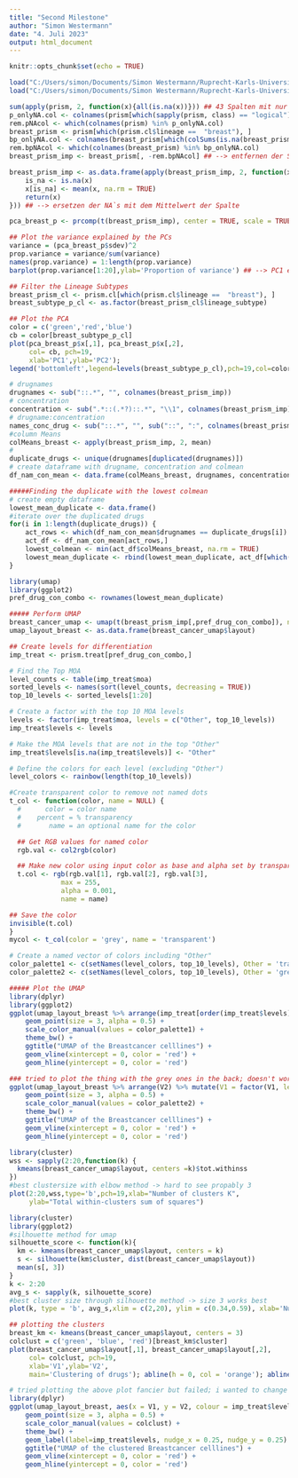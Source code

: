 ```yaml
---
title: "Second Milestone"
author: "Simon Westermann"
date: "4. Juli 2023"
output: html_document
---
```


```r
knitr::opts_chunk$set(echo = TRUE)
```

```r
load("C:/Users/simon/Documents/Simon Westermann/Ruprecht-Karls-Universität Heidelberg/Module/BioInfo/BioInfoProjekt/prism_datasets.rda")
load("C:/Users/simon/Documents/Simon Westermann/Ruprecht-Karls-Universität Heidelberg/Module/BioInfo/BioInfoProjekt/cellline_datasets.rda")
```

```r
sum(apply(prism, 2, function(x){all(is.na(x))})) ## 43 Spalten mit nur NA`s
p_onlyNA.col <- colnames(prism[which(sapply(prism, class) == "logical")]) ## Die 43 Spalten mit nur NA`s
rem.pNAcol <- which(colnames(prism) %in% p_onlyNA.col)
breast_prism <- prism[which(prism.cl$lineage ==  "breast"), ]
bp_onlyNA.col <- colnames(breast_prism[which(colSums(is.na(breast_prism)) == 22)]) 
rem.bpNAcol <- which(colnames(breast_prism) %in% bp_onlyNA.col)
breast_prism_imp <- breast_prism[, -rem.bpNAcol] ## --> entfernen der Spalten mit nur NA`s

breast_prism_imp <- as.data.frame(apply(breast_prism_imp, 2, function(x) {
    is_na <- is.na(x)
    x[is_na] <- mean(x, na.rm = TRUE)
    return(x)
})) ## --> ersetzen der NA`s mit dem Mittelwert der Spalte
```

```r
pca_breast_p <- prcomp(t(breast_prism_imp), center = TRUE, scale = TRUE)

## Plot the variance explained by the PCs
variance = (pca_breast_p$sdev)^2
prop.variance = variance/sum(variance)
names(prop.variance) = 1:length(prop.variance)
barplot(prop.variance[1:20],ylab='Proportion of variance') ## --> PC1 erklärt ~85% # --> PC2 erklärt ~2%

## Filter the Lineage Subtypes
breast_prism_cl <- prism.cl[which(prism.cl$lineage ==  "breast"), ]
breast_subtype_p_cl <- as.factor(breast_prism_cl$lineage_subtype)

## Plot the PCA
color = c('green','red','blue')
cb = color[breast_subtype_p_cl]
plot(pca_breast_p$x[,1], pca_breast_p$x[,2],
     col= cb, pch=19,
     xlab='PC1',ylab='PC2');
legend('bottomleft',legend=levels(breast_subtype_p_cl),pch=19,col=color)
```

```r
# drugnames
drugnames <- sub("::.*", "", colnames(breast_prism_imp))
# concentration
concentration <- sub(".*::(.*?)::.*", "\\1", colnames(breast_prism_imp))
# drugname:concentration 
names_conc_drug <- sub("::.*", "", sub("::", ":", colnames(breast_prism_imp))) ## --> hier gibt es keine Duplicate
#column Means
colMeans_breast <- apply(breast_prism_imp, 2, mean)
# 
duplicate_drugs <- unique(drugnames[duplicated(drugnames)])
# create dataframe with drugname, concentration and colmean
df_nam_con_mean <- data.frame(colMeans_breast, drugnames, concentration, names_conc_drug)

#####Finding the duplicate with the lowest colmean
# create empty dataframe
lowest_mean_duplicate <- data.frame()
#iterate over the duplicated drugs
for(i in 1:length(duplicate_drugs)) {
    act_rows <- which(df_nam_con_mean$drugnames == duplicate_drugs[i])
    act_df <- df_nam_con_mean[act_rows,]
    lowest_colmean <- min(act_df$colMeans_breast, na.rm = TRUE)
    lowest_mean_duplicate <- rbind(lowest_mean_duplicate, act_df[which(act_df$colMeans_breast == lowest_colmean),])
}

```

```r
library(umap)
library(ggplot2)
pref_drug_con_combo <- rownames(lowest_mean_duplicate)

##### Perform UMAP
breast_cancer_umap <- umap(t(breast_prism_imp[,pref_drug_con_combo]), n_neighbors = 15, n_components = 2) # <-- How many dimensions is best?
umap_layout_breast <- as.data.frame(breast_cancer_umap$layout)

## Create levels for differentiation
imp_treat <- prism.treat[pref_drug_con_combo,]

# Find the Top MOA 
level_counts <- table(imp_treat$moa)
sorted_levels <- names(sort(level_counts, decreasing = TRUE))
top_10_levels <- sorted_levels[1:20]

# Create a factor with the top 10 MOA levels
levels <- factor(imp_treat$moa, levels = c("Other", top_10_levels))
imp_treat$levels <- levels

# Make the MOA levels that are not in the top "Other"
imp_treat$levels[is.na(imp_treat$levels)] <- "Other"

# Define the colors for each level (excluding "Other")
level_colors <- rainbow(length(top_10_levels))


```

```r
#Create transparent color to remove not named dots
t_col <- function(color, name = NULL) {
  #      color = color name
  #    percent = % transparency
  #       name = an optional name for the color

  ## Get RGB values for named color
  rgb.val <- col2rgb(color)

  ## Make new color using input color as base and alpha set by transparency
  t.col <- rgb(rgb.val[1], rgb.val[2], rgb.val[3],
             max = 255,
             alpha = 0.001,
             name = name)

## Save the color
invisible(t.col)
}
mycol <- t_col(color = 'grey', name = 'transparent')

# Create a named vector of colors including "Other"
color_palette1 <- c(setNames(level_colors, top_10_levels), Other = 'transparent')
color_palette2 <- c(setNames(level_colors, top_10_levels), Other = 'grey')
```

```r
##### Plot the UMAP
library(dplyr)
library(ggplot2)
ggplot(umap_layout_breast %>% arrange(imp_treat[order(imp_treat$levels), ]), aes(x = V1, y = V2, colour = imp_treat$levels)) +
    geom_point(size = 3, alpha = 0.5) +
    scale_color_manual(values = color_palette1) +
    theme_bw() +
    ggtitle("UMAP of the Breastcancer celllines") +
    geom_vline(xintercept = 0, color = 'red') +
    geom_hline(yintercept = 0, color = 'red')

### tried to plot the thing with the grey ones in the back; doesn't work
ggplot(umap_layout_breast %>% arrange(V2) %>% mutate(V1 = factor(V1, levels = imp_treat$levels)), aes(x = V1, y = V2, colour = imp_treat$levels)) +
    geom_point(size = 3, alpha = 0.5) +
    scale_color_manual(values = color_palette2) +
    theme_bw() +
    ggtitle("UMAP of the Breastcancer celllines") +
    geom_vline(xintercept = 0, color = 'red') +
    geom_hline(yintercept = 0, color = 'red')
```

```r
library(cluster)
wss <- sapply(2:20,function(k) { 
  kmeans(breast_cancer_umap$layout, centers =k)$tot.withinss
})
#best clustersize with elbow method -> hard to see propably 3
plot(2:20,wss,type='b',pch=19,xlab="Number of clusters K",
     ylab="Total within-clusters sum of squares")
```

```r
library(cluster)
library(ggplot2)
#silhouette method for umap
silhouette_score <- function(k){
  km <- kmeans(breast_cancer_umap$layout, centers = k)
  s <- silhouette(km$cluster, dist(breast_cancer_umap$layout))
  mean(s[, 3])
}
k <- 2:20
avg_s <- sapply(k, silhouette_score)
#best cluster size through silhouette method -> size 3 works best
plot(k, type = 'b', avg_s,xlim = c(2,20), ylim = c(0.34,0.59), xlab='Number of clusters', ylab='Average Silhouette Scores'); abline(h = max(avg_s), col = 'red')

## plotting the clusters
breast_km <- kmeans(breast_cancer_umap$layout, centers = 3)
colclust = c('green', 'blue', 'red')[breast_km$cluster] 
plot(breast_cancer_umap$layout[,1], breast_cancer_umap$layout[,2], 
     col= colclust, pch=19,
     xlab='V1',ylab='V2',
     main='Clustering of drugs'); abline(h = 0, col = 'orange'); abline(v = 0, col = 'orange')

# tried plotting the above plot fancier but failed; i wanted to change the colors of the dots to the clusters colors and add labels to the ones with names
library(dplyr)
ggplot(umap_layout_breast, aes(x = V1, y = V2, colour = imp_treat$levels)) +
    geom_point(size = 3, alpha = 0.5) +
    scale_color_manual(values = colclust) +
    theme_bw() +
    geom_label(label=imp_treat$levels, nudge_x = 0.25, nudge_y = 0.25)
    ggtitle("UMAP of the clustered Breastcancer celllines") +
    geom_vline(xintercept = 0, color = 'red') +
    geom_hline(yintercept = 0, color = 'red')
```

